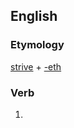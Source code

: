 ==English==

===Etymology===
[[strive]] + [[-eth]]

===Verb===
{{infl|en|verb form}}

# {{archaic third-person singular of|strive}}